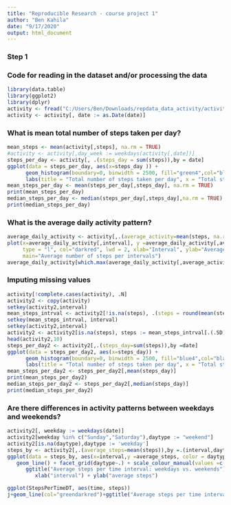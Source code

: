 ---
title: "Reproducible Research - course project 1"
author: "Ben Kahila"
date: "9/17/2020"
output: html_document
---
### Step 1
### Code for reading in the dataset and/or processing the data
```{r import data}
library(data.table)
library(ggplot2)
library(dplyr)
activity <- fread("C:/Users/Ben/Downloads/repdata_data_activity/activity.csv")
activity <- activity[, date := as.Date(date)]
``` 

### What is mean total number of steps taken per day?
```{r} 
mean_steps <- mean(activity[,steps], na.rm = TRUE)
#activity <- activity[,day_week := weekdays(activity[,date])]
steps_per_day <- activity[, .(steps_day = sum(steps)),by = date]
ggplot(data = steps_per_day, aes(x=steps_day )) +
      geom_histogram(boundary=0, binwidth = 2500, fill="green4",col="black") +
      labs(title = "Total number of steps taken per day", x = "Total steps taken per day") 
mean_steps_per_day <- mean(steps_per_day[,steps_day], na.rm = TRUE)
print(mean_steps_per_day)
median_steps_per_day <- median(steps_per_day[,steps_day],na.rm = TRUE)
print(median_steps_per_day)

``` 

### What is the average daily activity pattern?
```{r }
average_daily_activity <- activity[,.(average_activity=mean(steps, na.rm=TRUE)), by =interval]
plot(x=average_daily_activity[,interval], y =average_daily_activity[,average_activity],
     type = "l", col="darkred", lwd = 2, xlab="Interval", ylab="Average number of steps",
     main="Average number of steps per intervals")
average_daily_activity[which.max(average_daily_activity[,average_activity]),.(interval, average_activity)]
```


### Imputing missing values
```{r}
activity[!complete.cases(activity), .N]
activity2 <- copy(activity)
setkey(activity2,interval)
mean_steps_intrval <- activity2[!is.na(steps), .(steps = round(mean(steps),0)), by = interval]
setkey(mean_steps_intrval, interval)
setkey(activity2,interval) 
activity2 <- activity2[is.na(steps), steps := mean_steps_intrval[.(.SD),steps]][order(date)]
head(activity2,10)
steps_per_day2 <- activity2[,.(steps_day=sum(steps)),by =date]
ggplot(data = steps_per_day2, aes(x=steps_day)) +
      geom_histogram(boundary=0, binwidth = 2500, fill="blue4",col="black") +
      labs(title = "Total number of steps taken per day", x = "Total steps taken per day") 
mean_steps_per_day2 <- steps_per_day2[,mean(steps_day)]
print(mean_steps_per_day2)
median_steps_per_day2 <- steps_per_day2[,median(steps_day)]
print(median_steps_per_day2)

```


### Are there differences in activity patterns between weekdays and weekends?
```{r}
activity2[, weekday := weekdays(date)]
activity2[weekday %in% c("Sunday","Saturday"),daytype := "weekend"]
activity2[is.na(daytype),daytype := 'weekday']
steps_by <- activity2[,.(average_steps=mean(steps)),by =.(interval,daytype)]
ggplot(data = steps_by, aes(x=interval,y =average_steps, color = daytype)) + 
   geom_line() + facet_grid(daytype~.) + scale_colour_manual(values =c("goldenrod4","darkviolet"))+
      ggtitle("Average steps per time interval: weekdays vs. weekends")+
         xlab("interval") + ylab("average steps") 

ggplot(StepsPerTimeDT, aes(time, steps))
j+geom_line(col="greendarkred")+ggtitle("Average steps per time interval: weekdays vs. weekends")+xlab("Time")+ylab("Steps")+theme(plot.title = element_text(face="bold", size=12))+facet_grid(DayType ~ .)

```

